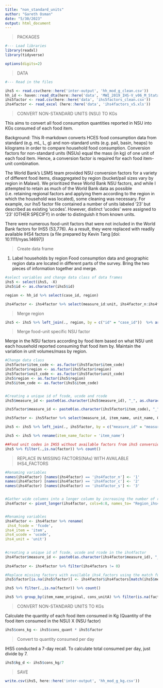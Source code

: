 ---
title: "non_standard_units"
author: "Gareth Osman"
date: "5/30/2023"
output: html_document
---

>PACKAGES 

```{r}
#--- Load libraries 
library(readxl)
library(tidyverse)

options(digits=2)
```

>DATA 

```{r}
#--- Read in the files

ihs5 <- read.csv(here::here('inter-output', 'hh_mod_g_clean.csv'))
hh_id <- haven::read_dta(here::here('data', 'MWI_2019_IHS-V_v06_M_Stata', 'hh_mod_a_filt.dta'))
ihs5factor <- read.csv(here::here('data', 'ihs5factors_clean.csv'))
ihs4factor <- read_excel (here::here('data', 'ihs4factors_v5.xls'))


```

>CONVERT NON-STANDARD UNITS (NSU) TO KGs

This aims to convert all food consumption quantities reported in NSU into KGs consumed of each food item. 

Background: This R-markdown converts HCES food consumption data from standard (e.g. mL, L, g) and non-standard units (e.g. pail, basin, heaps) to kilograms in order to compare household food consumption. Conversion factors for non-standard units (NSUs) equal the mass (in kg) of one unit of each food item. Hence, a conversion factor is required for each food item-unit combination.

The World Bank's LSMS team provided NSU conversion factors for a variety of different food items, disaggregated by region (bucket/pail sizes vary by region in Malawi). We prioritized these World Bank NSU factors, and while I attempted to retain as much of the World Bank data as possible (i.e. retaining regional factors and applying them according to the region in which the household was located), some cleaning was necessary. For example, our ihs5 factor file contained a number of units labeled '23' but described as existing 'ucodes'. However, distinct 'ucodes' were assigned to '23' (OTHER SPECIFY) in order to distinguish it from known units.

There were numerous food-unit factors that were not included in the World Bank factors for IHS5 (53,776). As a result, they were replaced with readily available IHS4 factors (a file prepared by Kevin Tang [doi: 10.1111/nyas.14697])

> Create  data frame

1. Label households by region
  Food consumption data and geographic region data are located in different parts of the survey. Bring the two pieces of information together and merge.


```{r}
#select variables and change data class of data frames 
ihs5 <- select(ihs5, -X)
ihs5$id <- as.character(ihs5$id)

region <- hh_id %>% select(case_id, region)

ihs4factor <- ihs4factor %>% select(measure_id:unit, ihs4factor_n:ihs4factor_s)
```

> Merge region 

```{r}

ihs5 <- ihs5 %>% left_join(., region, by = c("id" = "case_id"))  %>% arrange(item_code) %>% arrange(HHID)

```

>Merge food-unit specific NSU factor 
  
Merge in the NSU factors according by food item based on what NSU unit each household reported consuming that food item by. Maintain the variation in unit volumes/mass by region.

```{r}

#Change data class 
ihs5factor$item_code <- as.factor(ihs5factor$item_code)
ihs5factor$region <- as.factor(ihs5factor$region)
ihs5factor$unit_code <- as.factor(ihs5factor$unit_code)
ihs5$region <- as.factor(ihs5$region)
ihs5$item_code <- as.factor(ihs5$item_code)


#Creating a unique id of fcode, ucode and rcode
ihs5$measure_id <- paste0(as.character(ihs5$measure_id), "_", as.character(ihs5$region))

ihs5factor$measure_id <- paste0(as.character(ihs5factor$item_code), "_", as.character(ihs5factor$unit_code), "_", as.character(ihs5factor$region))

ihs5factor <- ihs5factor %>% select(measure_id, item_name, unit_name, Otherunit, factor)

ihs5 <- ihs5 %>% left_join(., ihs5factor, by = c("measure_id" = "measure_id")) %>% arrange(id)

ihs5 <- ihs5 %>% rename(item_name_factor = 'item_name')

##Food unit codes in IHS5 without available factors from ihs5 conversion factor database
ihs5 %>% filter(.,is.na(factor)) %>% count()

```

>REPLACE IN MISSING FACTORS(NAs) WITH AVAILABLE IHS4_FACTORS

```{r}

#Renaming variables 
names(ihs4factor) [names(ihs4factor) == 'ihs4factor_n'] <- '1'
names(ihs4factor) [names(ihs4factor) == 'ihs4factor_c'] <- '2'
names(ihs4factor) [names(ihs4factor) == 'ihs4factor_s'] <- '3'


#Gather wide columns into a longer column by increasing the number of rows and decreasing the number of columns
ihs4factor <- pivot_longer(ihs4factor, cols=6:8, names_to= "Region_ihs4factor", values_to = "ihs4factors", values_drop_na = TRUE)


#Renaming variables
ihs4factor <- ihs4factor %>% rename(
 ihs4_fcode = 'fcode',
ihs4_item = 'item',
ihs4_ucode = 'ucode',
ihs4_unit = 'unit')

 
#creating a unique id of fcode, ucode and rcode in the ihs4factor
ihs4factor$measure_id <- paste0(as.character(ihs4factor$measure_id), "_", as.character(ihs4factor$Region_ihs4factor))
 
ihs4factor <- ihs4factor %>% filter(ihs4factors != 0)

#Replace missing factors with available ihs4_factors using the match function
ihs5$factor[is.na(ihs5$factor)] <- ihs4factor$ihs4factors[match(ihs5$measure_id, ihs4factor$measure_id)][which(is.na(ihs5$factor))]

ihs5 %>% filter(.,is.na(factor)) %>% count()

ihs5 %>% group_by(item_name_original, cons_unitA) %>% filter(is.na(factor)) %>% count(factor) %>% arrange(desc(n))

```

>CONVERT NON-STANDARD UNITS TO KGs

Calculate the quantity of each food item consumed in Kg
(Quantity of the food item consumed in the NSU) X (NSU factor)

```{r}

ihs5$cons_kg <- ihs5$cons_quant * ihs5$factor

```

>Convert to quantity consumed per day

IHS5 conducted a 7-day recall. To calculate total consumed per day, just divide by 7. 

```{r}

ihs5$kg_d <- ihs5$cons_kg/7

```

>SAVE 

```{r}

write.csv(ihs5, here::here('inter-output', 'hh_mod_g_kg.csv'))

```





